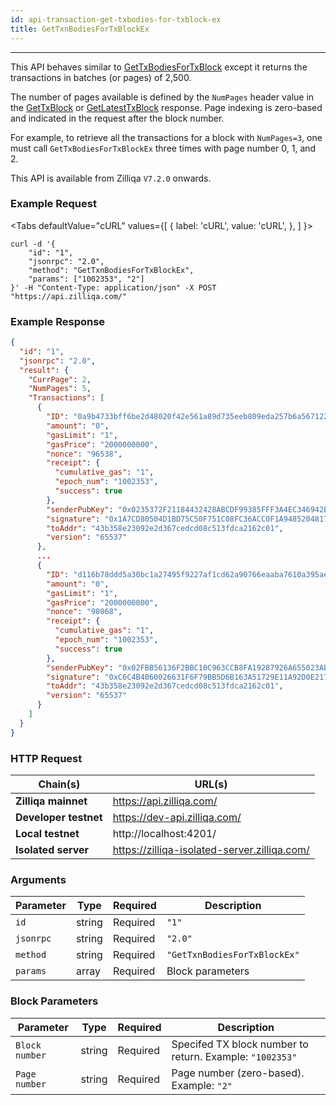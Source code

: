 ```yaml
---
id: api-transaction-get-txbodies-for-txblock-ex
title: GetTxnBodiesForTxBlockEx
---
```


---

This API behaves similar to [GetTxBodiesForTxBlock](api-transaction-get-txbodies-for-txblock.mdx) except it returns the transactions in batches (or pages) of 2,500.

The number of pages available is defined by the `NumPages` header value in the [GetTxBlock](api-blockchain-get-tx-block.mdx) or [GetLatestTxBlock](api-blockchain-get-latest-tx-block.mdx) response. Page indexing is zero-based and indicated in the request after the block number.

For example, to retrieve all the transactions for a block with `NumPages=3`, one must call `GetTxBodiesForTxBlockEx` three times with page number 0, 1, and 2.

This API is available from Zilliqa `V7.2.0` onwards.

### Example Request


<Tabs
  defaultValue="cURL"
  values={[
    { label: 'cURL', value: 'cURL', },
  ]
}>

<TabItem value="cURL">

```shell
curl -d '{
    "id": "1",
    "jsonrpc": "2.0",
    "method": "GetTxnBodiesForTxBlockEx",
    "params": ["1002353", "2"]
}' -H "Content-Type: application/json" -X POST "https://api.zilliqa.com/"
```

</TabItem>

</Tabs>

### Example Response

```json
{
  "id": "1",
  "jsonrpc": "2.0",
  "result": {
    "CurrPage": 2,
    "NumPages": 5,
    "Transactions": [
      {
        "ID": "0a9b4733bff6be2d48020f42e561a89d735eeb809eda257b6a56712223e842eb",
        "amount": "0",
        "gasLimit": "1",
        "gasPrice": "2000000000",
        "nonce": "96538",
        "receipt": {
          "cumulative_gas": "1",
          "epoch_num": "1002353",
          "success": true
        },
        "senderPubKey": "0x0235372F21184432428ABCDF99385FFF3A4EC346942B51FACBE9589DDF482C5D45",
        "signature": "0x1A7CD80504D1BD75C50F751C08FC36ACC0F1A94852048179BCC927A3D5BC297AF01FB0A9CADBEC9AB870D330C8E2931E7025AE1293CE66B7429ABC44E785F16B",
        "toAddr": "43b358e23092e2d367cedcd08c513fdca2162c01",
        "version": "65537"
      },
      ...
      {
        "ID": "d116b78ddd5a30bc1a27495f9227af1cd62a90766eaaba7610a395aeab78ee10",
        "amount": "0",
        "gasLimit": "1",
        "gasPrice": "2000000000",
        "nonce": "98068",
        "receipt": {
          "cumulative_gas": "1",
          "epoch_num": "1002353",
          "success": true
        },
        "senderPubKey": "0x02FBB56136F2BBC10C963CCB8FA19287926A655023AB137BB018D2C65238D0F481",
        "signature": "0xC6C4B4060026631F6F79BB5D6B163A51729E11A92D0E217F3ABCD38D2A8E733C62A9EBADA184DEAD5859BBE68ABD888E3A0B194B260FF7A9ACD58523A37EF896",
        "toAddr": "43b358e23092e2d367cedcd08c513fdca2162c01",
        "version": "65537"
      }
    ]
  }
}
```

### HTTP Request

| Chain(s)              | URL(s)                                       |
| --------------------- | -------------------------------------------- |
| **Zilliqa mainnet**   | https://api.zilliqa.com/                     |
| **Developer testnet** | https://dev-api.zilliqa.com/                 |
| **Local testnet**     | http://localhost:4201/                       |
| **Isolated server**   | https://zilliqa-isolated-server.zilliqa.com/ |

### Arguments

| Parameter | Type   | Required | Description                  |
| --------- | ------ | -------- | ---------------------------- |
| `id`      | string | Required | `"1"`                        |
| `jsonrpc` | string | Required | `"2.0"`                      |
| `method`  | string | Required | `"GetTxnBodiesForTxBlockEx"` |
| `params`  | array  | Required | Block parameters             |

### Block Parameters

| Parameter      | Type   | Required | Description                                              |
| -------------- | ------ | -------- | -------------------------------------------------------- |
| `Block number` | string | Required | Specifed TX block number to return. Example: `"1002353"` |
| `Page number`  | string | Required | Page number (zero-based). Example: `"2"`                 |
